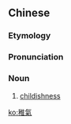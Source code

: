 {{also|稚气}}
==Chinese==
{{zh-forms|s=稚气}}

===Etymology===
{{zh-compound|稚|氣|childish|[[qi]]}}

===Pronunciation===
{{zh-pron
|m=zhìqì
|c=zi6 hei3
|cat=n
}}

===Noun===
{{zh-noun}}

# [[childishness]]

[[ko:稚氣]]